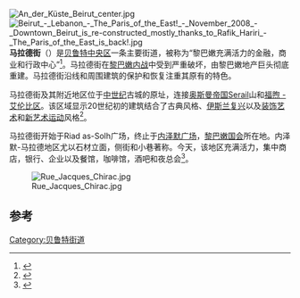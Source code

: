 [[File:An_der_Küste_Beirut_center.jpg|thumb]] 
[[File:Beirut_-_Lebanon_-_The_Paris_of_the_East!_-_November_2008_-_Downtown_Beirut_is_re-constructed_mostly_thanks_to_Rafik_Hariri_-_The_Paris_of_the_East_is_back!.jpg|thumb]]
'''马拉德街'''（{{lang-ar| شارع المعرض}}）是[[贝鲁特中央区|贝鲁特中央区]]一条主要街道，被称为“黎巴嫩充满活力的金融，商业和行政中心”<ref>{{cite web |url=http://www.cedarland.org/bcd.html |title=存档副本 |accessdate=2012-10-28 |deadurl=yes |archiveurl=https://web.archive.org/web/20060426233804/http://www.cedarland.org/bcd.html |archivedate=2006-04-26 }}</ref>。马拉德街在[[黎巴嫩内战|黎巴嫩内战]]中受到严重破坏，由黎巴嫩地产巨头彻底重建。马拉德街沿线和周围建筑的保护和恢复注重其原有的特色。 

马拉德街及其附近地区位于[[中世纪|中世纪]]古城的原址，连接[[奥斯曼帝国|奥斯曼帝国]]Serail山和[[福煦_-_艾伦比区|福煦 - 艾伦比区]]。该区域显示20世纪初的建筑结合了古典风格、[[伊斯兰建筑|伊斯兰复兴]]以及[[装饰艺术|装饰艺术]]和[[新艺术运动|新艺术运动]]风格<ref>{{cite web |url=http://www.solidere.com/conserv/conserv.html |title=存档副本 |accessdate=2014-01-01 |deadurl=yes |archiveurl=https://web.archive.org/web/20120306143403/http://www.solidere.com/conserv/conserv.html |archivedate=2012-03-06 }}</ref>。

马拉德街开始于Riad as-Solh广场，终止于[[内泽默广场|内泽默广场]]，[[黎巴嫩国会|黎巴嫩国会]]所在地。内泽默-马拉德地区尤以石材立面，侧街和小巷著称。今天，该地区充满活力，集中商店，银行、企业以及餐馆，咖啡馆，酒吧和夜总会<ref>{{cite web |url=http://www.solidere.com/thecity/shopping.html |title=存档副本 |accessdate=2014-01-01 |deadurl=yes |archiveurl=https://web.archive.org/web/20120331000134/http://www.solidere.com/thecity/shopping.html |archivedate=2012-03-31 }}</ref>。     

[[File:Rue_Jacques_Chirac.jpg|thumb]]

== 参考 ==
{{Reflist}}

[[Category:贝鲁特街道|Category:贝鲁特街道]]